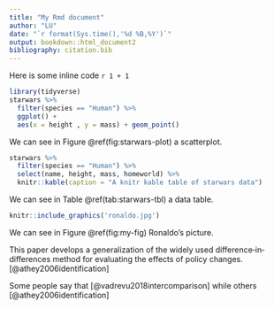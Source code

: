 ```yaml
---
title: "My Rmd document"
author: "LU"
date: "`r format(Sys.time(),'%d %B,%Y')`"
output: bookdown::html_document2
bibliography: citation.bib
---
```

Here is some inline code `r 1 + 1`

```r
library(tidyverse)
starwars %>%
  filter(species == "Human") %>%
  ggplot() + 
  aes(x = height , y = mass) + geom_point()
```
We can see in Figure \@ref(fig:starwars-plot) a scatterplot. 

```r
starwars %>%
  filter(species == "Human") %>%
  select(name, height, mass, homeworld) %>%
  knitr::kable(caption = "A knitr kable table of starwars data")
```

We can see in Table \@ref(tab:starwars-tbl) a data table. 

```r
knitr::include_graphics('ronaldo.jpg')
```
We can see in Figure \@ref(fig:my-fig) Ronaldo's picture. 

This paper develops a generalization of the widely used difference‐in‐differences method for evaluating the effects of policy changes.[@athey2006identification]

Some people say that [@vadrevu2018intercomparison] while others 
[@athey2006identification]